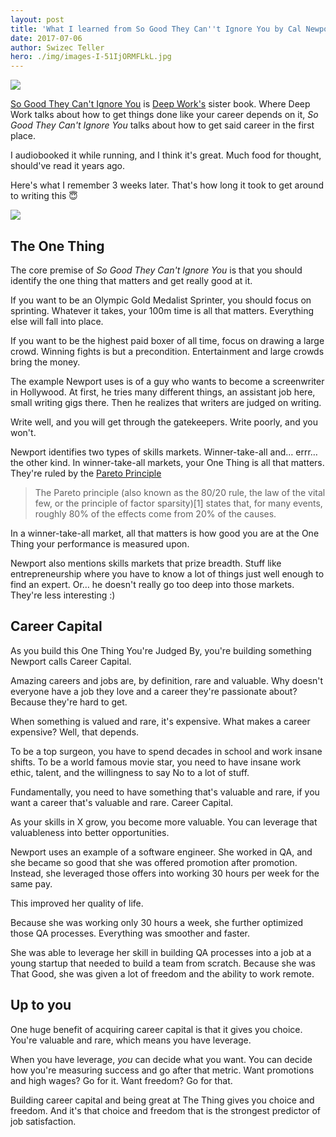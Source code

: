 ```yaml
---
layout: post
title: 'What I learned from So Good They Can''t Ignore You by Cal Newport'
date: 2017-07-06
author: Swizec Teller
hero: ./img/images-I-51IjORMFLkL.jpg
---
```

[![](./img/images-I-51IjORMFLkL.jpg)](https://www.amazon.com/gp/product/1455509124/ref=as_li_tl?ie=UTF8&camp=1789&creative=9325&creativeASIN=1455509124&linkCode=as2&tag=ageewitahat-20&linkId=587d677953d0d74a82ea05cfaf4bc611)



[So Good They Can't Ignore You](https://www.amazon.com/gp/product/1455509124/ref=as_li_tl?ie=UTF8&camp=1789&creative=9325&creativeASIN=1455509124&linkCode=as2&tag=ageewitahat-20&linkId=587d677953d0d74a82ea05cfaf4bc611) is [Deep Work's](https://swizec.com/blog/cal-newports-deep-work/swizec/7616) sister book. Where Deep Work talks about how to get things done like your career depends on it, _So Good They Can't Ignore You_ talks about how to get said career in the first place.



I audiobooked it while running, and I think it's great. Much food for thought, should've read it years ago.



Here's what I remember 3 weeks later. That's how long it took to get around to writing this 😇



![](./img/blog-wp-content-uploads-2017-07-good-shit-stays.jpg)



## The One Thing



The core premise of _So Good They Can't Ignore You_ is that you should identify the one thing that matters and get really good at it.



If you want to be an Olympic Gold Medalist Sprinter, you should focus on sprinting. Whatever it takes, your 100m time is all that matters. Everything else will fall into place.



If you want to be the highest paid boxer of all time, focus on drawing a large crowd. Winning fights is but a precondition. Entertainment and large crowds bring the money.



The example Newport uses is of a guy who wants to become a screenwriter in Hollywood. At first, he tries many different things, an assistant job here, small writing gigs there. Then he realizes that writers are judged on writing.



Write well, and you will get through the gatekeepers. Write poorly, and you won't.



Newport identifies two types of skills markets. Winner-take-all and… errr… the other kind. In winner-take-all markets, your One Thing is all that matters. They're ruled by the [Pareto Principle](https://en.wikipedia.org/wiki/Pareto_principle)



> The Pareto principle (also known as the 80/20 rule, the law of the vital few, or the principle of factor sparsity)\[1] states that, for many events, roughly 80% of the effects come from 20% of the causes.



In a winner-take-all market, all that matters is how good you are at the One Thing your performance is measured upon.



Newport also mentions skills markets that prize breadth. Stuff like entrepreneurship where you have to know a lot of things just well enough to find an expert. Or… he doesn't really go too deep into those markets. They're less interesting :)



## Career Capital



As you build this One Thing You're Judged By, you're building something Newport calls Career Capital.



Amazing careers and jobs are, by definition, rare and valuable. Why doesn't everyone have a job they love and a career they're passionate about? Because they're hard to get.



When something is valued and rare, it's expensive. What makes a career expensive? Well, that depends.



To be a top surgeon, you have to spend decades in school and work insane shifts. To be a world famous movie star, you need to have insane work ethic, talent, and the willingness to say No to a lot of stuff.



Fundamentally, you need to have something that's valuable and rare, if you want a career that's valuable and rare. Career Capital.



As your skills in X grow, you become more valuable. You can leverage that valuableness into better opportunities.



Newport uses an example of a software engineer. She worked in QA, and she became so good that she was offered promotion after promotion. Instead, she leveraged those offers into working 30 hours per week for the same pay.



This improved her quality of life.



Because she was working only 30 hours a week, she further optimized those QA processes. Everything was smoother and faster.



She was able to leverage her skill in building QA processes into a job at a young startup that needed to build a team from scratch. Because she was That Good, she was given a lot of freedom and the ability to work remote.



## Up to you



One huge benefit of acquiring career capital is that it gives you choice. You're valuable and rare, which means you have leverage.



When you have leverage, _you_ can decide what you want. You can decide how you're measuring success and go after that metric. Want promotions and high wages? Go for it. Want freedom? Go for that.



Building career capital and being great at The Thing gives you choice and freedom. And it's that choice and freedom that is the strongest predictor of job satisfaction.